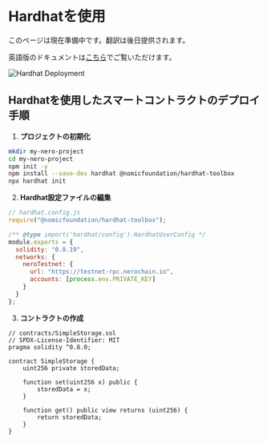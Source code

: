 # Hardhatを使用

このページは現在準備中です。翻訳は後日提供されます。

英語版のドキュメントは[こちら](/en/tutorials/first-contract/using-hardhat)でご覧いただけます。

<div className="flex justify-center my-8">
  <img src="/assets/hardhat-deploy.png" alt="Hardhat Deployment" className="rounded-lg shadow-md max-w-full" />
</div>

## Hardhatを使用したスマートコントラクトのデプロイ手順

1. **プロジェクトの初期化**
```bash
mkdir my-nero-project
cd my-nero-project
npm init -y
npm install --save-dev hardhat @nomicfoundation/hardhat-toolbox
npx hardhat init
```

2. **Hardhat設定ファイルの編集**
```javascript
// hardhat.config.js
require("@nomicfoundation/hardhat-toolbox");

/** @type import('hardhat/config').HardhatUserConfig */
module.exports = {
  solidity: "0.8.19",
  networks: {
    neroTestnet: {
      url: "https://testnet-rpc.nerochain.io",
      accounts: [process.env.PRIVATE_KEY]
    }
  }
};
```

3. **コントラクトの作成**
```solidity
// contracts/SimpleStorage.sol
// SPDX-License-Identifier: MIT
pragma solidity ^0.8.0;

contract SimpleStorage {
    uint256 private storedData;
    
    function set(uint256 x) public {
        storedData = x;
    }
    
    function get() public view returns (uint256) {
        return storedData;
    }
}
``` 
